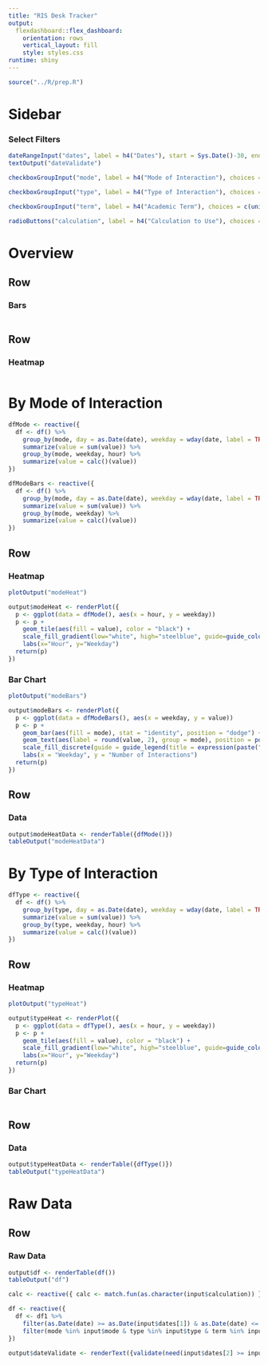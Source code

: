 ```yaml
---
title: "RIS Desk Tracker"
output: 
  flexdashboard::flex_dashboard:
    orientation: rows
    vertical_layout: fill
    style: styles.css 
runtime: shiny
---
```


```r
source("../R/prep.R")
```

Sidebar {.sidebar}
=======================================================================

### Select Filters

```r
dateRangeInput("dates", label = h4("Dates"), start = Sys.Date()-30, end = Sys.Date())
textOutput("dateValidate")

checkboxGroupInput("mode", label = h4("Mode of Interaction"), choices = c(unique(df1$mode %>% na.omit() %>% as.vector())), selected = c(unique(df1$mode %>% na.omit() %>% as.vector())))

checkboxGroupInput("type", label = h4("Type of Interaction"), choices = c(unique(df1$type %>% na.omit() %>% as.vector())), selected = c(unique(df1$type %>% na.omit() %>% as.vector())))

checkboxGroupInput("term", label = h4("Academic Term"), choices = c(unique(df1$term %>% na.omit() %>% as.vector())), selected = c(unique(df1$term %>% na.omit() %>% as.vector())))

radioButtons("calculation", label = h4("Calculation to Use"), choices = c("Sum" = "sum", "Mean" = "mean", "Median" = "median", "Max" = "max", "Min" = "min"), selected = "mean")
```

Overview
=======================================================================

Row
-----------------------------------------------------------------------
### Bars
```r

```

Row
-----------------------------------------------------------------------
### Heatmap

```r

```

By Mode of Interaction
=======================================================================
```r
dfMode <- reactive({
  df <- df() %>%
    group_by(mode, day = as.Date(date), weekday = wday(date, label = TRUE), hour = hour(date)) %>%
    summarize(value = sum(value)) %>%
    group_by(mode, weekday, hour) %>%
    summarize(value = calc()(value))
})

dfModeBars <- reactive({
  df <- df() %>%
    group_by(mode, day = as.Date(date), weekday = wday(date, label = TRUE)) %>%
    summarize(value = sum(value)) %>%
    group_by(mode, weekday) %>%
    summarize(value = calc()(value))
})
```

Row {.tabset .tabset-fade}
-----------------------------------------------------------------------

### Heatmap
```r
plotOutput("modeHeat")

output$modeHeat <- renderPlot({
  p <- ggplot(data = dfMode(), aes(x = hour, y = weekday))
  p <- p +
    geom_tile(aes(fill = value), color = "black") +
    scale_fill_gradient(low="white", high="steelblue", guide=guide_colorbar(title=expression(paste("Number of Interactions")))) +
    labs(x="Hour", y="Weekday")
  return(p)
})

```

### Bar Chart
```r
plotOutput("modeBars")

output$modeBars <- renderPlot({
  p <- ggplot(data = dfModeBars(), aes(x = weekday, y = value))
  p <- p +
    geom_bar(aes(fill = mode), stat = "identity", position = "dodge") +
    geom_text(aes(label = round(value, 2), group = mode), position = position_dodge(width = 1), vjust = 0) + 
    scale_fill_discrete(guide = guide_legend(title = expression(paste("Mode of Interaction")))) +
    labs(x = "Weekday", y = "Number of Interactions")
  return(p)
})
```

Row
-----------------------------------------------------------------------
### Data

```r

output$modeHeatData <- renderTable({dfMode()})
tableOutput("modeHeatData")
```

By Type of Interaction
=======================================================================

```r
dfType <- reactive({
  df <- df() %>%
    group_by(type, day = as.Date(date), weekday = wday(date, label = TRUE), hour = hour(date)) %>%
    summarize(value = sum(value)) %>%
    group_by(type, weekday, hour) %>%
    summarize(value = calc()(value))
})
```

Row {.tabset .tabset-fade}
-----------------------------------------------------------------------

### Heatmap
```r
plotOutput("typeHeat")

output$typeHeat <- renderPlot({
  p <- ggplot(data = dfType(), aes(x = hour, y = weekday))
  p <- p +
    geom_tile(aes(fill = value), color = "black") +
    scale_fill_gradient(low="white", high="steelblue", guide=guide_colorbar(title=expression(paste("Number of Interactions")))) +
    labs(x="Hour", y="Weekday")
  return(p)
})

```

### Bar Chart
```r
```

Row
-----------------------------------------------------------------------
### Data

```r

output$typeHeatData <- renderTable({dfType()})
tableOutput("typeHeatData")
```

Raw Data
=======================================================================

Row
-----------------------------------------------------------------------
### Raw Data
```r
output$df <- renderTable(df())
tableOutput("df")
```


```r



calc <- reactive({ calc <- match.fun(as.character(input$calculation)) })

df <- reactive({
  df <- df1 %>%
    filter(as.Date(date) >= as.Date(input$dates[1]) & as.Date(date) <= as.Date(input$dates[2])) %>%
    filter(mode %in% input$mode & type %in% input$type & term %in% input$term)
})

output$dateValidate <- renderText({validate(need(input$dates[2] >= input$dates[1], "End Date is earlier than Start Date."))})

```
